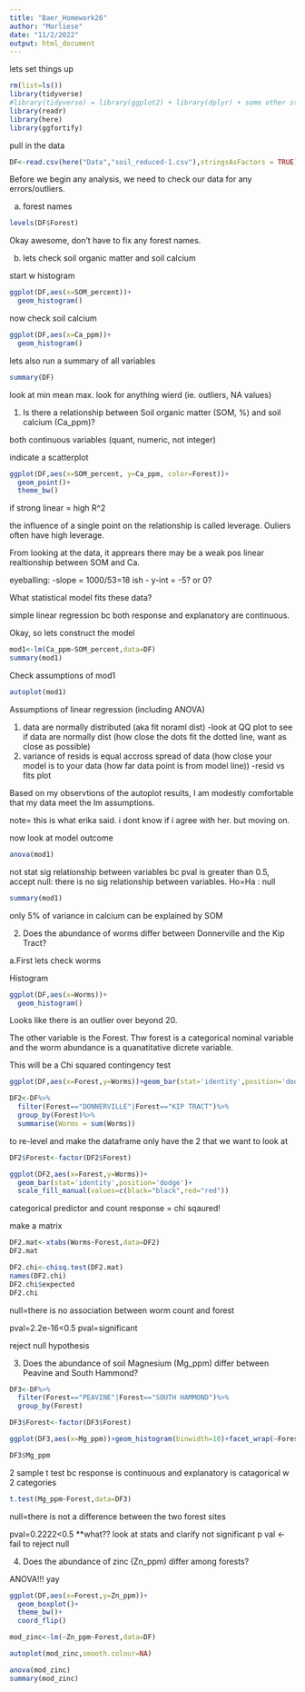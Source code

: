 ```yaml
---
title: "Baer_Homework26"
author: "Marliese"
date: "11/2/2022"
output: html_document
---
```



lets set things up

```r
rm(list=ls())
library(tidyverse)
#library(tidyverse) = library(ggplot2) + library(dplyr) + some other stuff too
library(readr)
library(here)
library(ggfortify)
```

pull in the data

```r
DF<-read.csv(here("Data","soil_reduced-1.csv"),stringsAsFactors = TRUE)
```


Before we begin any analysis, we need to check our data for any errors/outliers.


a. forest names

```r
levels(DF$Forest)
```

Okay awesome, don't have to fix any forest names.

b. lets check soil organic matter and soil calcium

start w histogram
```r
ggplot(DF,aes(x=SOM_percent))+
  geom_histogram()
```

now check soil calcium
```r
ggplot(DF,aes(x=Ca_ppm))+
  geom_histogram()
```


lets also run a summary of all variables
```r
summary(DF)
```

look at min mean max. look for anything wierd (ie. outliers, NA values)



1. Is there a relationship between Soil organic matter (SOM, %) and soil calcium (Ca_ppm)?


both continuous variables (quant, numeric, not integer)

indicate a scatterplot

```r
ggplot(DF,aes(x=SOM_percent, y=Ca_ppm, color=Forest))+
  geom_point()+
  theme_bw()
```

if strong linear = high R^2

the influence of a single point on the relationship is called leverage. Ouliers often have high leverage.

From looking at the data, it apprears there may be a weak pos linear realtionship between SOM and Ca.

eyeballing: 
-slope = 1000/53=18 ish
- y-int = -5? or 0?

What statistical model fits these data?

simple linear regression bc both response and explanatory are continuous.

Okay, so lets construct the model

```r
mod1<-lm(Ca_ppm~SOM_percent,data=DF)
summary(mod1)
```

Check assumptions of mod1

```r
autoplot(mod1)
```

Assumptions of linear regression (including ANOVA)

1. data are normally distributed (aka fit noraml dist)
-look at QQ plot to see if data are normally dist (how close the dots fit the dotted line, want as close as possible)
2. variance of resids is equal accross spread of data (how close your model is to your data (how far data point is from model line))
-resid vs fits plot


Based on my observtions of the autoplot results, I am modestly comfortable that my data meet the lm assumptions.

note= this is what erika said. i dont know if i agree with her. but moving on.

now look at model outcome

```r
anova(mod1)
```

not stat sig relationship between variables bc pval is greater than 0.5, accept null: there is no sig relationship between variables. Ho=Ha : null


```r
summary(mod1)
```

only 5% of variance in calcium can be explained by SOM




2. Does the abundance of worms differ between Donnerville and the Kip Tract?


a.First lets check worms

Histogram
```r
ggplot(DF,aes(x=Worms))+
  geom_histogram()
```
Looks like there is an outlier over beyond 20.


The other variable is the Forest. Thw forest is a categorical nominal variable and the worm abundance is a quanatitative dicrete variable.

This will be a Chi squared contingency test

```r
ggplot(DF,aes(x=Forest,y=Worms))+geom_bar(stat='identity',position='dodge')+scale_fill_manual(values=c(black="black",red="red"))
```


```r
DF2<-DF%>%
  filter(Forest=="DONNERVILLE"|Forest=="KIP TRACT")%>%
  group_by(Forest)%>%
  summarise(Worms = sum(Worms))
```


to re-level and make the dataframe only have the 2 that we want to look at
```r
DF2$Forest<-factor(DF2$Forest)
```


```r
ggplot(DF2,aes(x=Forest,y=Worms))+
  geom_bar(stat='identity',position='dodge')+
  scale_fill_manual(values=c(black="black",red="red"))
```

categorical predictor and count response = chi sqaured!

make a matrix

```r
DF2.mat<-xtabs(Worms~Forest,data=DF2)
DF2.mat
```


```r
DF2.chi<-chisq.test(DF2.mat)
names(DF2.chi)
DF2.chi$expected
DF2.chi
```

null=there is no association between worm count and forest

pval=2.2e-16<0.5
pval=significant

reject null hypothesis



3. Does the abundance of soil Magnesium (Mg_ppm) differ between Peavine and South Hammond?

```r
DF3<-DF%>%
  filter(Forest=="PEAVINE"|Forest=="SOUTH HAMMOND")%>%
  group_by(Forest)
```


```r
DF3$Forest<-factor(DF3$Forest)
```



```r
ggplot(DF3,aes(x=Mg_ppm))+geom_histogram(binwidth=10)+facet_wrap(~Forest,ncol=1)+theme_bw()
```


```r
DF3$Mg_ppm
```



2 sample t test bc response is continuous and explanatory is catagorical w 2 categories 

```r
t.test(Mg_ppm~Forest,data=DF3)
```

null=there is not a difference between the two forest sites

pval=0.2222<0.5 **what?? look at stats and clarify
not significant p val <- fail to reject null


4. Does the abundance of zinc (Zn_ppm) differ among forests?


ANOVA!!! yay

```r
ggplot(DF,aes(x=Forest,y=Zn_ppm))+
  geom_boxplot()+
  theme_bw()+
  coord_flip()
```

```r
mod_zinc<-lm(~Zn_ppm~Forest,data=DF)
```


```r
autoplot(mod_zinc,smooth.colour=NA)
```

```r
anova(mod_zinc)
summary(mod_zinc)
```



